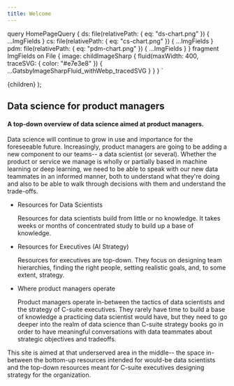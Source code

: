 ```yaml
---
title: Welcome
---
```


  query HomePageQuery {
    ds: file(relativePath: { eq: "ds-chart.png" }) {
      ...ImgFields
    }
    cs: file(relativePath: { eq: "cs-chart.png" }) {
      ...ImgFields
    }
    pdm: file(relativePath: { eq: "pdm-chart.png" }) {
      ...ImgFields
    }
  }
  fragment ImgFields on File {
    image: childImageSharp {
      fluid(maxWidth: 400, traceSVG: { color: "#e7e3e8" }) {
        ...GatsbyImageSharpFluid_withWebp_tracedSVG
      }
    }
  }
`

  <HeroWrapper>
    <Hero 
      title="Data ∩ Product"
      subtitle="The intersection of data science and product management."
    />
    <HeroContent id='home-content'>
      {children}
    </HeroContent>
  </HeroWrapper>
);

<div style={{ 
  textAlign: 'center',
}}>

<h2 style={{
  color: colors.text1,
}}>
Data science for product managers </h2>

<h4 style={{
  color: colors.primary,
}}>
A top-down overview of data science aimed at product managers.
</h4>

</div>

<div>

Data science will continue to grow in use and importance for the foreseeable future. Increasingly, product managers are going to be adding a new component to our teams-- a data scientist (or several). Whether the product or service we manage is wholly or partially based in machine learning or deep learning, we need to be able to speak with our new data teammates in an informed manner, both to understand what they're doing and also to be able to walk through decisions with them and understand the trade-offs.

</div>

<section class='charts'>
  <ul style={{
    display: 'grid',
    gridTemplateColumns: 'repeat(auto-fit, minmax(300px, 1fr))',
    gridGap: '1rem',
    alignContent: 'center',
    justifyContent: 'center',   
    listStyle: 'none',
    margin: 0,
  }}>
    <li style={{
      alignSelf: 'top',
      justifySelf: 'center',
    }}>
      <p style={{
        fontSize: '14px',
        textAlign: 'center',
        color: colors.primary,
        marginBottom: '5px',
      }}>
      Resources for Data Scientists</p>
      <GatsbyImage 
        alt="Data Scientists"
        fluid={props.data.ds.image.fluid}
      />
      <p style={{
        fontSize: '16px',
      }}>Resources for data scientists build from little or no knowledge. It takes weeks or months of concentrated study to build up a base of knowledge.</p>
    </li>
    <li style={{
      alignSelf: 'top',
      justifySelf: 'center',
    }}>
      <p style={{
        fontSize: '14px',
        textAlign: 'center',
        color: colors.primary,
        marginBottom: '5px',
      }}>
      Resources for Executives (AI Strategy)</p>
      <GatsbyImage 
        alt="C-Suite"
        fluid={props.data.cs.image.fluid}
      />
      <p style={{
        fontSize: '16px',
      }}>Resources for executives are top-down. They focus on designing team hierarchies, finding the right people, setting realistic goals, and, to some extent, strategy.</p>
    </li>
    <li style={{
      alignSelf: 'top',
      justifySelf: 'center',
    }}>
      <p style={{
        fontSize: '14px',
        textAlign: 'center',
        color: colors.primary,
        marginBottom: '5px',
      }}>
      Where product managers operate</p>
      <GatsbyImage 
        alt="Product Managers"
        fluid={props.data.pdm.image.fluid}
      />
      <p style={{
        fontSize: '16px',
      }}>
      Product managers operate in-between the tactics of data scientists and the strategy of C-suite executives. They rarely have time to build a base of knowledge a practicing data scientist would have, but they need to go deeper into the realm of data science than C-suite strategy books go in order to have meaningful conversations with data teammates about strategic objectives and tradeoffs.</p>
    </li>
  </ul>
</section>

<section style={{
  gridArea: '5 / 1 / 5 / 4',
  marginBottom: '5rem',
  fontSize: '18px',
}}>
This site is aimed at that underserved area in the middle-- the space in-between the bottom-up resources intended for would-be data scientists and the top-down resources meant for C-suite executives designing strategy for the organization.
</section>